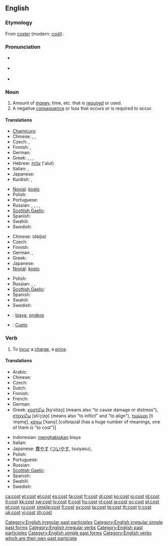 ==English==

{{rank|week|stone|tree|781|cost|value|cast|speaking}}

===Etymology===
From {{etyl|fro}} ''[[coster]]'' (modern: ''[[coût]]'').

===Pronunciation===
* {{a|RP}} {{IPA|/kɒst/}}
* {{a|US}} {{IPA|/kɔst/}}
* {{audio|en-us-cost.ogg|Audio (US)}}
*: {{rhymes|ɒst}}

===Noun===
{{wikipedia}}
{{en-noun}}

# Amount of [[money]], time, etc. that is [[required]] or used.
# A negative [[consequence]] or loss that occurs or is required to occur.

====Translations====
{{trans-top|amount of money, time, etc.}}
* [[Chamicuro]]: {{tø|ccc|iso'no}}
* Chinese: {{zh-tsp|費用|费用|fèiyòng}}, {{t-|cmn|成本|tr=chéngběn|sc=Hani|xs=Mandarin}}, {{zh-tsp|花費|花费|huāfèi}}
* Czech: {{t-|cs|náklad|m}}, {{t+|cs|cena|f}}
* Finnish: {{t+|fi|hinta}}, {{t+|fi|kustannus}}
* German: {{t+|de|Kosten|f|p}}
* Greek: {{t+|el|κόστος|n|tr=kóstos|sc=Grek}}, {{t+|el|δαπάνη|f|tr=dapáni|sc=Grek}}, {{t+|el|τίμημα|n|tr=tímima|sc=Grek}}, {{t+|el|αντίτιμο|n|tr=antítimo|sc=Grek}}
* Hebrew: [[עלות]] ('alut) {{f}}
* Italian: {{t+|it|costo|m}}, {{t+|it|spesa|f}}
* Japanese: {{t+|ja|費用|tr=[[ひよう]], hiyō|sc=Jpan}}
* Kurdish: {{ku-Arab|[[به‌ها]]}}, {{ku-Arab|[[نرخ]]}}
{{trans-mid}}
* [[Novial]]: [[kosto]]
* Polish: {{t+|pl|koszt|m}}
* Portuguese: {{t+|pt|custo|m}}
* Russian: {{t+|ru|стоимость|f|tr=stóimost'|sc=Cyrl}}, {{t|ru|себестоимость|f|tr=sebestóimost'|sc=Cyrl}}, {{t+|ru|цена|f|tr=tsená|sc=Cyrl}}, {{t|ru|затраты|f|p|tr=zatráty|sc=Cyrl}}, {{t|ru|расходы|m|p|tr=rasxódy|sc=Cyrl}}
* [[Scottish Gaelic]]: {{t-|gd|cosgais|f|xs=Scottish Gaelic}}
* Spanish: {{t+|es|costo|m}}
* Swahili: {{t+|sw|gharama|xs=Swahili}}
* Swedish: {{t+|sv|kostnad|c}}
{{trans-bottom}}

{{trans-top|negative consequence or loss}}
* Chinese: {{zh-ts|代價|代价}} (dàijìa)
* Czech: {{t+|cs|cena|f}}
* Finnish: {{t+|fi|hinta}}
* German: {{t+|de|Verlust|m}}, {{t-|de|Ausgaben|f}}
* Greek: {{t+|el|κόστος|n|tr=kóstos|sc=Grek}}
* Japanese: {{t|ja|代償|tr=[[だいしょう]], daishō|sc=Jpan}}
* [[Novial]]: [[kosto]]
{{trans-mid}}
* Polish: {{t+|pl|cena|f}}
* Russian: {{t|ru|издержки|f|p|tr=izdéržki|sc=Cyrl}}, {{t|ru|затраты|f|p|tr=zatráty|sc=Cyrl}}, {{t+|ru|цена|f|tr=tsená|sc=Cyrl}}
* [[Scottish Gaelic]]: {{t-|gd|cosgais|f|xs=Scottish Gaelic}}
* Spanish: {{t+|es|costo|m}}
* Swahili: {{t+|sw|gharama|xs=Swahili}}
* Swedish: {{t+|sv|kostnad|c}}
{{trans-bottom}}

{{checktrans-top}}
* {{ttbc|Indonesian}}: [[biaya]], [[ongkos]]
* {{ttbc|Portuguese}}: [[Custo]]
{{trans-bottom}}

===Verb===
{{en-verb|costs|costing|cost}}

# To [[incur]] a [[charge]], a [[price]].

====Translations====
{{trans-top|to incur a charge, a price}}
* Arabic: {{t|ar|ساوى|tr=saawaa|sc=Arab}}
* Chinese: {{zh-tsp|花費|花费|huāfèi}}
* Czech: {{t+|cs|stát}}
* Dutch: {{t+|nl|kosten}}
* Finnish: {{t+|fi|maksaa}}
* French: {{t+|fr|coûter}}
* German: {{t+|de|kosten}}
* Greek: [[κοστίζω]] [ko̞ˈstizo̞] (means also "to cause damage or distress"), [[στοιχίζω]] [stiˈçizo̞] (means also "to inflict" and "to align"), [[τιμώμαι]] [tiˈmo̞me̞], [[κάνω]] [ˈkano̞] [colloquial (has a huge number of meanings, one of them is "to cost")]
{{trans-mid}}
* Indonesian: [[habis|menghabiskan]] biaya
* Italian: {{t+|it|costare}}
* Japanese: [[費やす]] ([[ついやす]], tsuiyasu),  {{t-|ja|掛かる|tr=kakaru|sc=Jpan}}
* Polish: {{t+|pl|kosztować}}
* Portuguese: {{t+|pt|custar}}
* Russian: {{t|ru|стоить|tr=stóit'|sc=Cyrl}}
* [[Scottish Gaelic]]: {{t-|gd|cosg|xs=Scottish Gaelic}}
* Spanish: {{t-|es|costar}}
* Swahili: {{t+|sw|gharimu|xs=Swahili}}
* Swedish: {{t+|sv|kosta|c}}
{{trans-bottom}}

[[Category:English irregular past participles]]
[[Category:English irregular simple past forms]]
[[Category:English irregular verbs]]
[[Category:English past participles]]
[[Category:English simple past forms]]
[[Category:English verbs which are their own past participle]]

[[ca:cost]]
[[et:cost]]
[[el:cost]]
[[es:cost]]
[[fa:cost]]
[[fr:cost]]
[[gl:cost]]
[[ko:cost]]
[[io:cost]]
[[id:cost]]
[[it:cost]]
[[kk:cost]]
[[sw:cost]]
[[lo:cost]]
[[lt:cost]]
[[hu:cost]]
[[nl:cost]]
[[ja:cost]]
[[oc:cost]]
[[pl:cost]]
[[pt:cost]]
[[ru:cost]]
[[simple:cost]]
[[fi:cost]]
[[sv:cost]]
[[ta:cost]]
[[te:cost]]
[[th:cost]]
[[tr:cost]]
[[uk:cost]]
[[vi:cost]]
[[zh:cost]]